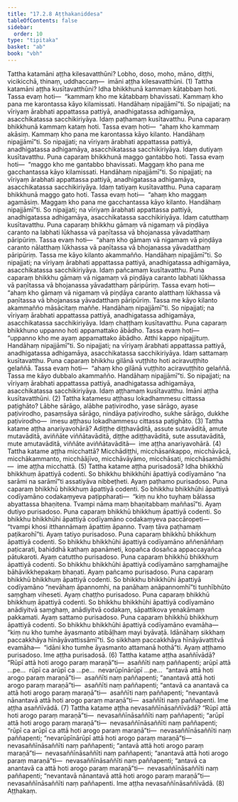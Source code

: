 ```yaml
---
title: "17.2.8 Aṭṭhakaniddesa"
tableOfContents: false
sidebar:
  order: 10
type: "tipitaka"
basket: "ab"
book: "vbh"
---
```



<DynamicBreadcrumb />

<Division number="952" book="vbh">

<Paragraph number="2891" book="vbh">
Tattha katamāni aṭṭha kilesavatthūni? Lobho, doso, moho, māno, diṭṭhi, vicikicchā, thinaṃ, uddhaccaṃ—  imāni aṭṭha kilesavatthūni. (1)
</Paragraph>

</Division>
<Division number="953" book="vbh">

<Paragraph number="2892" book="vbh">
Tattha katamāni aṭṭha kusītavatthūni?
</Paragraph>

<Paragraph number="2893" book="vbh">
Idha bhikkhunā kammaṃ kātabbaṃ hoti. Tassa evaṃ hoti—  “kammaṃ kho me kātabbaṃ bhavissati. Kammaṃ kho pana me karontassa kāyo kilamissati. Handāhaṃ nipajjāmī”ti. So nipajjati; na vīriyaṃ ārabhati appattassa pattiyā, anadhigatassa adhigamāya, asacchikatassa sacchikiriyāya. Idaṃ paṭhamaṃ kusītavatthu.
</Paragraph>

<Paragraph number="2894" book="vbh">
Puna caparaṃ bhikkhunā kammaṃ kataṃ hoti. Tassa evaṃ hoti—  “ahaṃ kho kammaṃ akāsiṃ. Kammaṃ kho pana me karontassa kāyo kilanto. Handāhaṃ nipajjāmī”ti. So nipajjati; na vīriyaṃ ārabhati appattassa pattiyā, anadhigatassa adhigamāya, asacchikatassa sacchikiriyāya. Idaṃ dutiyaṃ kusītavatthu.
</Paragraph>

<Paragraph number="2895" book="vbh">
Puna caparaṃ bhikkhunā maggo gantabbo hoti. Tassa evaṃ hoti—  “maggo kho me gantabbo bhavissati. Maggaṃ kho pana me gacchantassa kāyo kilamissati. Handāhaṃ nipajjāmī”ti. So nipajjati; na vīriyaṃ ārabhati appattassa pattiyā, anadhigatassa adhigamāya, asacchikatassa sacchikiriyāya. Idaṃ tatiyaṃ kusītavatthu.
</Paragraph>

<Paragraph number="2896" book="vbh">
Puna caparaṃ bhikkhunā maggo gato hoti. Tassa evaṃ hoti—  “ahaṃ kho maggaṃ agamāsiṃ. Maggaṃ kho pana me gacchantassa kāyo kilanto. Handāhaṃ nipajjāmī”ti. So nipajjati; na vīriyaṃ ārabhati appattassa pattiyā, anadhigatassa adhigamāya, asacchikatassa sacchikiriyāya. Idaṃ catutthaṃ kusītavatthu.
</Paragraph>

<Paragraph number="2897" book="vbh">
Puna caparaṃ bhikkhu gāmaṃ vā nigamaṃ vā piṇḍāya caranto na labhati lūkhassa vā paṇītassa vā bhojanassa yāvadatthaṃ pāripūriṃ. Tassa evaṃ hoti—  “ahaṃ kho gāmaṃ vā nigamaṃ vā piṇḍāya caranto nālatthaṃ lūkhassa vā paṇītassa vā bhojanassa yāvadatthaṃ pāripūriṃ. Tassa me kāyo kilanto akammañño. Handāhaṃ nipajjāmī”ti. So nipajjati; na vīriyaṃ ārabhati appattassa pattiyā, anadhigatassa adhigamāya, asacchikatassa sacchikiriyāya. Idaṃ pañcamaṃ kusītavatthu.
</Paragraph>

<Paragraph number="2898" book="vbh">
Puna caparaṃ bhikkhu gāmaṃ vā nigamaṃ vā piṇḍāya caranto labhati lūkhassa vā paṇītassa vā bhojanassa yāvadatthaṃ pāripūriṃ. Tassa evaṃ hoti—  “ahaṃ kho gāmaṃ vā nigamaṃ vā piṇḍāya caranto alatthaṃ lūkhassa vā paṇītassa vā bhojanassa yāvadatthaṃ pāripūriṃ. Tassa me kāyo kilanto akammañño māsācitaṃ maññe. Handāhaṃ nipajjāmī”ti. So nipajjati; na vīriyaṃ ārabhati appattassa pattiyā, anadhigatassa adhigamāya, asacchikatassa sacchikiriyāya. Idaṃ chaṭṭhaṃ kusītavatthu.
</Paragraph>

<Paragraph number="2899" book="vbh">
Puna caparaṃ bhikkhuno uppanno hoti appamattako ābādho. Tassa evaṃ hoti—  “uppanno kho me ayaṃ appamattako ābādho. Atthi kappo nipajjituṃ. Handāhaṃ nipajjāmī”ti. So nipajjati; na vīriyaṃ ārabhati appattassa pattiyā, anadhigatassa adhigamāya, asacchikatassa sacchikiriyāya. Idaṃ sattamaṃ kusītavatthu.
</Paragraph>

<Paragraph number="2900" book="vbh">
Puna caparaṃ bhikkhu gilānā vuṭṭhito hoti aciravuṭṭhito gelaññā. Tassa evaṃ hoti—  “ahaṃ kho gilānā vuṭṭhito aciravuṭṭhito gelaññā. Tassa me kāyo dubbalo akammañño. Handāhaṃ nipajjāmī”ti. So nipajjati; na vīriyaṃ ārabhati appattassa pattiyā, anadhigatassa adhigamāya, asacchikatassa sacchikiriyāya. Idaṃ aṭṭhamaṃ kusītavatthu. Imāni aṭṭha kusītavatthūni. (2)
</Paragraph>

</Division>
<Division number="954" book="vbh">

<Paragraph number="2901" book="vbh">
Tattha katamesu aṭṭhasu lokadhammesu cittassa paṭighāto? Lābhe sārāgo, alābhe paṭivirodho, yase sārāgo, ayase paṭivirodho, pasaṃsāya sārāgo, nindāya paṭivirodho, sukhe sārāgo, dukkhe paṭivirodho—  imesu aṭṭhasu lokadhammesu cittassa paṭighāto. (3)
</Paragraph>

</Division>
<Division number="955" book="vbh">

<Paragraph number="2902" book="vbh">
Tattha katame aṭṭha anariyavohārā? Adiṭṭhe diṭṭhavāditā, assute sutavāditā, amute mutavāditā, aviññāte viññātavāditā, diṭṭhe adiṭṭhavāditā, sute assutavāditā, mute amutavāditā, viññāte aviññātavāditā—  ime aṭṭha anariyavohārā. (4)
</Paragraph>

</Division>
<Division number="956" book="vbh">

<Paragraph number="2903" book="vbh">
Tattha katame aṭṭha micchattā? Micchādiṭṭhi, micchāsaṅkappo, micchāvācā, micchākammanto, micchāājīvo, micchāvāyāmo, micchāsati, micchāsamādhi—  ime aṭṭha micchattā. (5)
</Paragraph>

</Division>
<Division number="957" book="vbh">

<Paragraph number="2904" book="vbh">
Tattha katame aṭṭha purisadosā? Idha bhikkhū bhikkhuṃ āpattiyā codenti. So bhikkhu bhikkhūhi āpattiyā codīyamāno “na sarāmi na sarāmī”ti assatiyāva nibbeṭheti. Ayaṃ paṭhamo purisadoso.
</Paragraph>

<Paragraph number="2905" book="vbh">
Puna caparaṃ bhikkhū bhikkhuṃ āpattiyā codenti. So bhikkhu bhikkhūhi āpattiyā codīyamāno codakaṃyeva paṭippharati—  “kiṃ nu kho tuyhaṃ bālassa abyattassa bhaṇitena. Tvampi nāma maṃ bhaṇitabbaṃ maññasī”ti. Ayaṃ dutiyo purisadoso.
</Paragraph>

<Paragraph number="2906" book="vbh">
Puna caparaṃ bhikkhū bhikkhuṃ āpattiyā codenti. So bhikkhu bhikkhūhi āpattiyā codīyamāno codakaṃyeva paccāropeti—  “tvampi khosi itthannāmaṃ āpattiṃ āpanno. Tvaṃ tāva paṭhamaṃ paṭikarohī”ti. Ayaṃ tatiyo purisadoso.
</Paragraph>

<Paragraph number="2907" book="vbh">
Puna caparaṃ bhikkhū bhikkhuṃ āpattiyā codenti. So bhikkhu bhikkhūhi āpattiyā codīyamāno aññenāññaṃ paṭicarati, bahiddhā kathaṃ apanāmeti, kopañca dosañca appaccayañca pātukaroti. Ayaṃ catuttho purisadoso.
</Paragraph>

<Paragraph number="2908" book="vbh">
Puna caparaṃ bhikkhū bhikkhuṃ āpattiyā codenti. So bhikkhu bhikkhūhi āpattiyā codīyamāno saṃghamajjhe bāhāvikkhepakaṃ bhaṇati. Ayaṃ pañcamo purisadoso.
</Paragraph>

<Paragraph number="2909" book="vbh">
Puna caparaṃ bhikkhū bhikkhuṃ āpattiyā codenti. So bhikkhu bhikkhūhi āpattiyā codīyamāno “nevāhaṃ āpannomhi, na panāhaṃ anāpannomhī”ti tuṇhībhūto saṃghaṃ viheseti. Ayaṃ chaṭṭho purisadoso.
</Paragraph>

<Paragraph number="2910" book="vbh">
Puna caparaṃ bhikkhū bhikkhuṃ āpattiyā codenti. So bhikkhu bhikkhūhi āpattiyā codīyamāno anādiyitvā saṃghaṃ, anādiyitvā codakaṃ, sāpattikova yenakāmaṃ pakkamati. Ayaṃ sattamo purisadoso.
</Paragraph>

<Paragraph number="2911" book="vbh">
Puna caparaṃ bhikkhū bhikkhuṃ āpattiyā codenti. So bhikkhu bhikkhūhi āpattiyā codīyamāno evamāha—  “kiṃ nu kho tumhe āyasmanto atibāḷhaṃ mayi byāvaṭā. Idānāhaṃ sikkhaṃ paccakkhāya hīnāyāvattissāmī”ti. So sikkhaṃ paccakkhāya hīnāyāvattitvā evamāha—  “idāni kho tumhe āyasmanto attamanā hothā”ti. Ayaṃ aṭṭhamo purisadoso. Ime aṭṭha purisadosā. (6)
</Paragraph>

</Division>
<Division number="958" book="vbh">

<Paragraph number="2912" book="vbh">
Tattha katame aṭṭha asaññīvādā? “Rūpī attā hoti arogo paraṃ maraṇā”ti—  asaññīti naṃ paññapenti; arūpī attā …pe…  rūpī ca arūpī ca …pe…  nevarūpīnārūpī …pe…  “antavā attā hoti arogo paraṃ maraṇā”ti—  asaññīti naṃ paññapenti; “anantavā attā hoti arogo paraṃ maraṇā”ti—  asaññīti naṃ paññapenti; “antavā ca anantavā ca attā hoti arogo paraṃ maraṇā”ti—  asaññīti naṃ paññapenti; “nevantavā nānantavā attā hoti arogo paraṃ maraṇā”ti—  asaññīti naṃ paññapenti. Ime aṭṭha asaññīvādā. (7)
</Paragraph>

</Division>
<Division number="959" book="vbh">

<Paragraph number="2913" book="vbh">
Tattha katame aṭṭha nevasaññīnāsaññīvādā? “Rūpī attā hoti arogo paraṃ maraṇā”ti—  nevasaññīnāsaññīti naṃ paññapenti; “arūpī attā hoti arogo paraṃ maraṇā”ti—  nevasaññīnāsaññīti naṃ paññapenti; “rūpī ca arūpī ca attā hoti arogo paraṃ maraṇā”ti—  nevasaññīnāsaññīti naṃ paññapenti; “nevarūpīnārūpī attā hoti arogo paraṃ maraṇā”ti—  nevasaññīnāsaññīti naṃ paññapenti; “antavā attā hoti arogo paraṃ maraṇā”ti—  nevasaññīnāsaññīti naṃ paññapenti; “anantavā attā hoti arogo paraṃ maraṇā”ti—  nevasaññīnāsaññīti naṃ paññapenti; “antavā ca anantavā ca attā hoti arogo paraṃ maraṇā”ti—  nevasaññīnāsaññīti naṃ paññapenti; “nevantavā nānantavā attā hoti arogo paraṃ maraṇā”ti—  nevasaññīnāsaññīti naṃ paññapenti. Ime aṭṭha nevasaññīnāsaññīvādā. (8)

</Paragraph>
</Division>

<Paragraph number="2914" type="center" book="vbh">
Aṭṭhakaṃ.
</Paragraph>